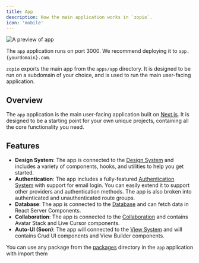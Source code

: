 ```yaml
---
title: App
description: How the main application works in `zopio`.
icon: 'mobile'
---
```


<Frame>
  <img src="/images/app.png" alt="A preview of app" />
</Frame>

<Tip>The `app` application runs on port 3000. We recommend deploying it to `app.{yourdomain}.com`.</Tip>

`zopio` exports the main app from the `apps/app` directory. It is designed to be run on a subdomain of your choice, and is used to run the main user-facing application.

## Overview

The `app` application is the main user-facing application built on [Next.js](https://nextjs.org). It is designed to be a starting point for your own unique projects, containing all the core functionality you need.

## Features

- **Design System**: The app is connected to the [Design System](/packages/design-system) and includes a variety of components, hooks, and utilities to help you get started.
- **Authentication**: The app includes a fully-featured [Authentication System](/packages/authentication) with support for email login. You can easily extend it to support other providers and authentication methods. The app is also broken into authenticated and unauthenticated route groups.
- **Database**: The app is connected to the [Database](/packages/database) and can fetch data in React Server Components.
- **Collaboration**: The app is connected to the [Collaboration](/packages/collaboration) and contains Avatar Stack and Live Cursor components.
- **Auto-UI (Soon)**: The app will connected to the [View System](/packages/view) and will contains Crud UI components and View Builder components.

<Tip>You can use any package from the [packages](/packages) directory in the `app` application with import them</Tip>